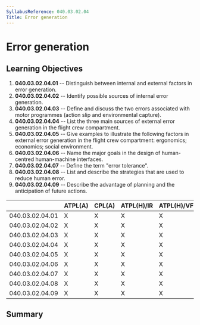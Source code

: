 ```yaml
---
SyllabusReference: 040.03.02.04
Title: Error generation
---
```


# Error generation

## Learning Objectives

1.  **040.03.02.04.01** -- Distinguish between internal and external factors in
    error generation.
2.  **040.03.02.04.02** -- Identify possible sources of internal error
    generation.
3.  **040.03.02.04.03** -- Define and discuss the two errors associated with
    motor programmes (action slip and environmental capture).
4.  **040.03.02.04.04** -- List the three main sources of external error
    generation in the flight crew compartment.
5.  **040.03.02.04.05** -- Give examples to illustrate the following factors in
    external error generation in the flight crew compartment: ergonomics;
    economics; social environment.
6.  **040.03.02.04.06** -- Name the major goals in the design of human-centred
    human-machine interfaces.
7.  **040.03.02.04.07** -- Define the term "error tolerance".
8.  **040.03.02.04.08** -- List and describe the strategies that are used to
    reduce human error.
9.  **040.03.02.04.09** -- Describe the advantage of planning and the
    anticipation of future actions.

|                 | ATPL(A) | CPL(A) | ATPL(H)/IR | ATPL(H)/VFR | CPL(H) | IR  | CBIR(A) |
| --------------- | ------- | ------ | ---------- | ----------- | ------ | --- | ------- |
| 040.03.02.04.01 | X       | X      | X          | X           | X      | X   | X       |
| 040.03.02.04.02 | X       | X      | X          | X           | X      | X   | X       |
| 040.03.02.04.03 | X       | X      | X          | X           | X      | X   | X       |
| 040.03.02.04.04 | X       | X      | X          | X           | X      | X   | X       |
| 040.03.02.04.05 | X       | X      | X          | X           | X      | X   | X       |
| 040.03.02.04.06 | X       | X      | X          | X           | X      | X   | X       |
| 040.03.02.04.07 | X       | X      | X          | X           | X      | X   | X       |
| 040.03.02.04.08 | X       | X      | X          | X           | X      | X   | X       |
| 040.03.02.04.09 | X       | X      | X          | X           | X      | X   | X       |

## Summary
